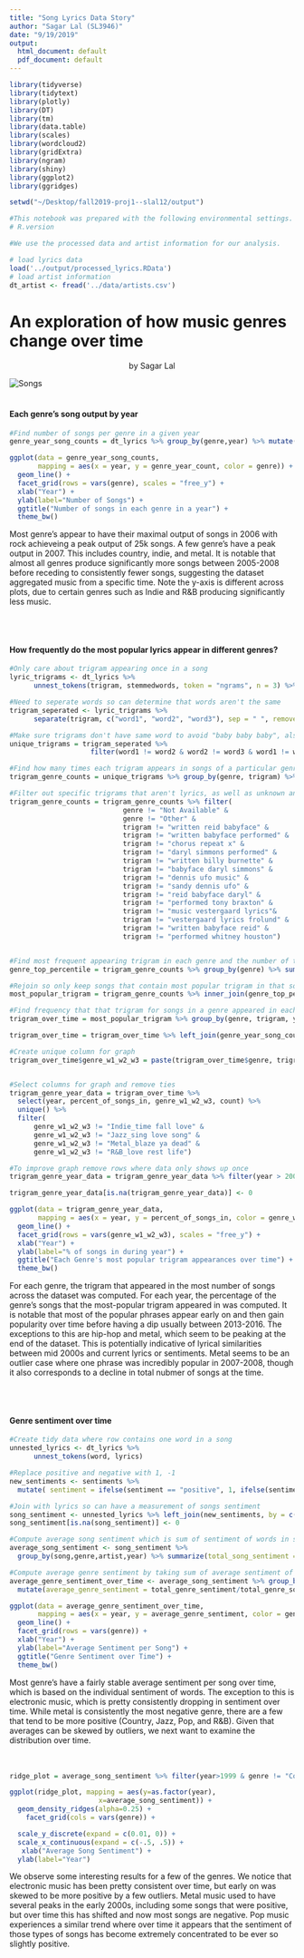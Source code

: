 ```yaml
---
title: "Song Lyrics Data Story"
author: "Sagar Lal (SL3946)"
date: "9/19/2019"
output:
  html_document: default
  pdf_document: default
---
```


```r
library(tidyverse)
library(tidytext)
library(plotly)
library(DT)
library(tm)
library(data.table)
library(scales)
library(wordcloud2)
library(gridExtra)
library(ngram)
library(shiny) 
library(ggplot2)
library(ggridges)
```

```r
setwd("~/Desktop/fall2019-proj1--slal12/output")

#This notebook was prepared with the following environmental settings.
# R.version
```

```r
#We use the processed data and artist information for our analysis.

# load lyrics data
load('../output/processed_lyrics.RData') 
# load artist information
dt_artist <- fread('../data/artists.csv') 
```

# **An exploration of how music genres change over time**
<center>by Sagar Lal </center>

![Songs](../figs/title2.jpg) 
<br/><br/>

#### Each genre's song output by year

```r
#Find number of songs per genre in a given year
genre_year_song_counts = dt_lyrics %>% group_by(genre,year) %>% mutate(genre_year_count = n()) %>% ungroup() %>% select(genre, year, genre_year_count) %>% unique() %>% filter(genre != "Other" & genre != "Not Available" & year >2003) 

ggplot(data = genre_year_song_counts, 
       mapping = aes(x = year, y = genre_year_count, color = genre)) +
  geom_line() +
  facet_grid(rows = vars(genre), scales = "free_y") +
  xlab("Year") +
  ylab(label="Number of Songs") +
  ggtitle("Number of songs in each genre in a year") + 
  theme_bw()
```

Most genre's appear to have their maximal output of songs in 2006 with rock achieveing a peak output of 25k songs. A few genre's have a peak output in 2007. This includes country, indie, and metal. It is notable that almost all genres produce significantly more songs between 2005-2008 before receding to consistently fewer songs, suggesting the dataset aggregated music from a specific time. Note the y-axis is different across plots, due to certain genres such as Indie and R&B producing significantly less music.    

<br/><br/>
    
#### How frequently do the most popular lyrics appear in different genres?  


```r
#Only care about trigram appearing once in a song
lyric_trigrams <- dt_lyrics %>%
      unnest_tokens(trigram, stemmedwords, token = "ngrams", n = 3) %>% unique()

#Need to seperate words so can determine that words aren't the same
trigram_seperated <- lyric_trigrams %>%
      separate(trigram, c("word1", "word2", "word3"), sep = " ", remove = FALSE)

#Make sure trigrams don't have same word to avoid "baby baby baby", also remove case of each song written by babyface, also only care about phrase appearing once in a song (don't want 'i am blue' to repeatedly appear)
unique_trigrams = trigram_seperated %>%
                    filter(word1 != word2 & word2 != word3 & word1 != word3)

#Find how many times each trigram appears in songs of a particular genre
trigram_genre_counts = unique_trigrams %>% group_by(genre, trigram) %>% mutate(count = n()) %>% ungroup()

#Filter out specific trigrams that aren't lyrics, as well as unknown and not avaialable genre
trigram_genre_counts = trigram_genre_counts %>% filter(
                            genre != "Not Available" &
                            genre != "Other" &
                            trigram != "written reid babyface" &
                            trigram != "written babyface performed" &
                            trigram != "chorus repeat x" &
                            trigram != "daryl simmons performed" &
                            trigram != "written billy burnette" &
                            trigram != "babyface daryl simmons" &
                            trigram != "dennis ufo music" &
                            trigram != "sandy dennis ufo" &
                            trigram != "reid babyface daryl" &
                            trigram != "performed tony braxton" &
                            trigram != "music vestergaard lyrics"&
                            trigram != "vestergaard lyrics frolund" &
                            trigram != "written babyface reid" &
                            trigram != "performed whitney houston")


#Find most frequent appearing trigram in each genre and the number of times
genre_top_percentile = trigram_genre_counts %>% group_by(genre) %>% summarise(most_popular = quantile(count, probs = 1))

#Rejoin so only keep songs that contain most popular trigram in that song's genre
most_popular_trigram = trigram_genre_counts %>% inner_join(genre_top_percentile, by = c("genre" = "genre", "count" = "most_popular"))

#Find frequency that that trigram for songs in a genre appeared in each year
trigram_over_time = most_popular_trigram %>% group_by(genre, trigram, year) %>% mutate(genre_popular_trigram_count_by_year = n()) %>% ungroup()

trigram_over_time = trigram_over_time %>% left_join(genre_year_song_counts, by = c("genre" = "genre", "year" = "year")) %>% mutate(percent_of_songs_in = genre_popular_trigram_count_by_year/genre_year_count * 100)

#Create unique column for graph
trigram_over_time$genre_w1_w2_w3 = paste(trigram_over_time$genre, trigram_over_time$trigram, sep="_")


#Select columns for graph and remove ties
trigram_genre_year_data = trigram_over_time %>% 
  select(year, percent_of_songs_in, genre_w1_w2_w3, count) %>% 
  unique() %>% 
  filter(
      genre_w1_w2_w3 != "Indie_time fall love" & 
      genre_w1_w2_w3 != "Jazz_sing love song" & 
      genre_w1_w2_w3 != "Metal_blaze ya dead" & 
      genre_w1_w2_w3 != "R&B_love rest life")

#To improve graph remove rows where data only shows up once
trigram_genre_year_data = trigram_genre_year_data %>% filter(year > 2000)

trigram_genre_year_data[is.na(trigram_genre_year_data)] <- 0

ggplot(data = trigram_genre_year_data, 
       mapping = aes(x = year, y = percent_of_songs_in, color = genre_w1_w2_w3)) +
  geom_line() +
  facet_grid(rows = vars(genre_w1_w2_w3), scales = "free_y") +
  xlab("Year") +
  ylab(label="% of songs in during year") +
  ggtitle("Each Genre's most popular trigram appearances over time") + 
  theme_bw()


```
  
For each genre, the trigram that appeared in the most number of songs across the dataset was computed. For each year, the percentage of the genre's songs that the most-popular trigram appeared in was computed. It is notable that most of the popular phrases appear early on and then gain popularity over time before having a dip usually between 2013-2016. The exceptions to this are hip-hop and metal, which seem to be peaking at the end of the dataset. This is potentially indicative of lyrical similarities between mid 2000s and current lyrics or sentiments. Metal seems to be an outlier case where one phrase was incredibly popular in 2007-2008, though it also corresponds to a decline in total nubmer of songs at the time.  

<br/><br/>

#### Genre sentiment over time  
  
  
``` r
#Create tidy data where row contains one word in a song
unnested_lyrics <- dt_lyrics %>%
      unnest_tokens(word, lyrics)

#Replace positive and negative with 1, -1
new_sentiments <- sentiments %>% 
  mutate( sentiment = ifelse(sentiment == "positive", 1, ifelse(sentiment == "negative", -1, 0))) 

#Join with lyrics so can have a measurement of songs sentiment
song_sentiment <- unnested_lyrics %>% left_join(new_sentiments, by = c("word" = "word"))
song_sentiment[is.na(song_sentiment)] <- 0

#Compute average song sentiment which is sum of sentiment of words in song/total words in song
average_song_sentiment <- song_sentiment %>%
  group_by(song,genre,artist,year) %>% summarize(total_song_sentiment = sum(sentiment), song_lyric_words = n()) %>%   mutate(average_song_sentiment = total_song_sentiment/song_lyric_words) %>% ungroup()

#Compute average genre sentiment by taking sum of average sentiment of songs in genre in year/total number of songs in genre in that year
average_genre_sentiment_over_time <- average_song_sentiment %>% group_by(genre,year) %>% summarize(total_genre_sentiment = sum(average_song_sentiment), total_genre_songs = n()) %>%
  mutate(average_genre_sentiment = total_genre_sentiment/total_genre_songs) %>% ungroup() %>% filter(year>1999 & genre != "Other" & genre != "Not Available")

ggplot(data = average_genre_sentiment_over_time, 
       mapping = aes(x = year, y = average_genre_sentiment, color = genre)) +
  geom_line() +
  facet_grid(rows = vars(genre)) +
  xlab("Year") +
  ylab(label="Average Sentiment per Song") +
  ggtitle("Genre Sentiment over Time") + 
  theme_bw()
```
  

Most genre's have a fairly stable average sentiment per song over time, which is based on the individual sentiment of words. The exception to this is electronic music, which is pretty consistently dropping in sentiment over time. While metal is consistently the most negative genre, there are a few that tend to be more positive (Country, Jazz, Pop, and R&B). Given that averages can be skewed by outliers, we next want to examine the distribution over time.  
<br/><br/>
``` r
ridge_plot = average_song_sentiment %>% filter(year>1999 & genre != "Country"  & genre != "Folk"  & genre != "Indie"  & genre != "Hip-Hop"  & genre != "Rock"  & genre != "Other"  & genre != "Not Available"  & genre != "Jazz"    )

ggplot(ridge_plot, mapping = aes(y=as.factor(year),
                      x=average_song_sentiment)) +
  geom_density_ridges(alpha=0.25) +
    facet_grid(cols = vars(genre)) +

  scale_y_discrete(expand = c(0.01, 0)) +  
  scale_x_continuous(expand = c(-.5, .5)) +
   xlab("Average Song Sentiment") +
  ylab(label="Year")

```
  
  
We observe some interesting results for a few of the genres. We notice that electronic music has been pretty consistent over time, but early on was skewed to be more positive by a few outliers. Metal music used to have several peaks in the early 2000s, including some songs that were positive, but over time this has shifted and now most songs are negative. Pop music experiences a similar trend where over time it appears that the sentiment of those types of songs has become extremely concentrated to be ever so slightly positive. 


